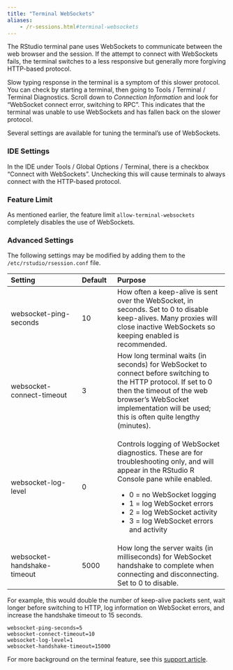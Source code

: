 ```yaml
---
title: "Terminal WebSockets"
aliases:
	- /r-sessions.html#terminal-websockets
---
```


The RStudio terminal pane uses WebSockets to communicate between the web browser and the session. If the attempt to connect with WebSockets fails, the terminal switches to a less responsive but generally more forgiving HTTP-based protocol.

Slow typing response in the terminal is a symptom of this slower protocol. You can check by starting a terminal, then going to Tools / Terminal / Terminal Diagnostics. Scroll down to *Connection Information* and look for "WebSocket connect error, switching to RPC". This indicates that the terminal was unable to use WebSockets and has fallen back on the slower protocol.

Several settings are available for tuning the terminal's use of WebSockets.

### IDE Settings

In the IDE under Tools / Global Options / Terminal, there is a checkbox "Connect with WebSockets". Unchecking this will cause terminals to always connect with the HTTP-based protocol.

### Feature Limit {.pro-header}

As mentioned earlier, the feature limit `allow-terminal-websockets` completely disables the use of WebSockets.

### Advanced Settings

The following settings may be modified by adding them to the `/etc/rstudio/rsession.conf` file.

+-----------------------------+--------------+---------------------------------------------+
| Setting                     | Default      | Purpose                                     |
+:============================+:=============+:============================================+
| websocket-ping-seconds      | 10           | How often a keep-alive is sent over         |
|                             |              | the WebSocket, in seconds. Set to 0         |
|                             |              | to disable keep-alives. Many proxies        |
|                             |              | will close inactive WebSockets so keeping   |
|                             |              | enabled is recommended.                     |
+-----------------------------+--------------+---------------------------------------------+
| websocket-connect-timeout   | 3            | How long terminal waits (in seconds)        |
|                             |              | for WebSocket to connect before             |
|                             |              | switching to the HTTP protocol. If set to   |
|                             |              | 0 then the timeout of the web browser's     |
|                             |              | WebSocket implementation will be used;      |
|                             |              | this is often quite lengthy (minutes).      |
+-----------------------------+--------------+---------------------------------------------+
| websocket-log-level         | 0            | Controls logging of WebSocket diagnostics.  |
|                             |              | These are for troubleshooting only, and     |
|                             |              | will appear in the RStudio R Console pane   |
|                             |              | while enabled.                              |
|                             |              |                                             |
|                             |              | - 0 = no WebSocket logging                  |
|                             |              | - 1 = log WebSocket errors                  |
|                             |              | - 2 = log WebSocket activity                |
|                             |              | - 3 = log WebSocket errors and activity     |
+-----------------------------+--------------+---------------------------------------------+
| websocket-handshake-timeout | 5000         | How long the server waits (in milliseconds) |
|                             |              | for WebSocket handshake to complete when    |
|                             |              | connecting and disconnecting. Set to 0 to   |
|                             |              | disable.                                    |
+-----------------------------+--------------+---------------------------------------------+

For example, this would double the number of keep-alive packets sent, wait longer before switching to HTTP, log information on WebSocket errors, and increase the handshake timeout to 15 seconds.

```
websocket-ping-seconds=5
websocket-connect-timeout=10
websocket-log-level=1
websocket-handshake-timeout=15000
```

For more background on the terminal feature, see this [support article](https://support.rstudio.com/hc/en-us/articles/115010737148-Using-the-RStudio-Terminal).

